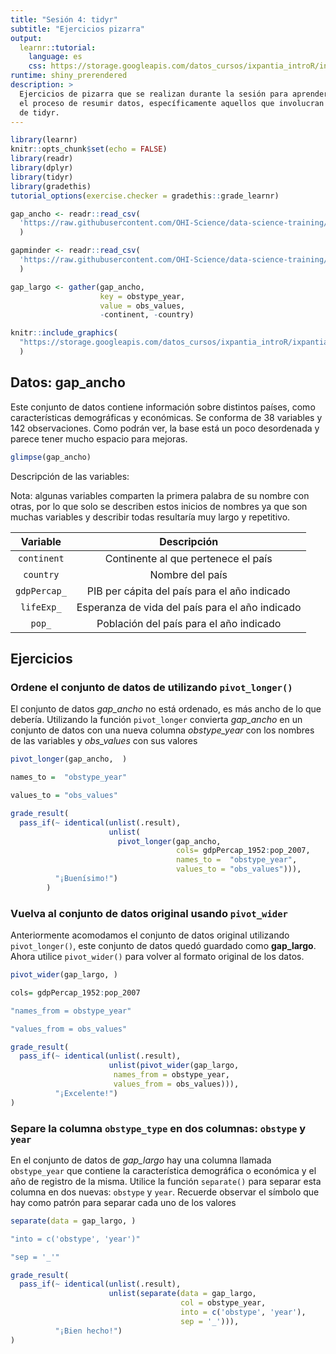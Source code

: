 ```yaml
---
title: "Sesión 4: tidyr"
subtitle: "Ejercicios pizarra"
output: 
  learnr::tutorial:
    language: es
    css: https://storage.googleapis.com/datos_cursos/ixpantia_introR/intro_r.css
runtime: shiny_prerendered
description: >
  Ejercicios de pizarra que se realizan durante la sesión para aprender sobre
  el proceso de resumir datos, específicamente aquellos que involucran el uso
  de tidyr.
---
```


<style>
@import url('https://fonts.googleapis.com/css2?family=Roboto+Mono&family=Roboto+Slab&family=Source+Sans+Pro:wght@300;400&display=swap');

@import url('https://fonts.googleapis.com/css2?family=Lato&display=swap');
</style> 

```r
library(learnr)
knitr::opts_chunk$set(echo = FALSE)
library(readr)
library(dplyr)
library(tidyr)
library(gradethis)
tutorial_options(exercise.checker = gradethis::grade_learnr)

gap_ancho <- readr::read_csv(
  'https://raw.githubusercontent.com/OHI-Science/data-science-training/master/data/gapminder_wide.csv'
  )

gapminder <- readr::read_csv(
  'https://raw.githubusercontent.com/OHI-Science/data-science-training/master/data/gapminder.csv'
  )

gap_largo <- gather(gap_ancho, 
                    key = obstype_year,
                    value = obs_values,
                    -continent, -country)
```

```r
knitr::include_graphics(
  "https://storage.googleapis.com/datos_cursos/ixpantia_introR/ixpantia_logo.png"
  )   
```

## Datos: **gap_ancho**

Este conjunto de datos contiene información sobre distintos países, como
características demográficas y económicas. Se conforma de 38 variables y 142
observaciones. Como podrán ver, la base está un poco desordenada y parece tener
mucho espacio para mejoras. 

```r
glimpse(gap_ancho)
```
 
Descripción de las variables: 
 
Nota: algunas variables comparten la primera palabra de su nombre con otras, 
por lo que solo se describen estos inicios de nombres ya que son muchas 
variables y describir todas resultaría muy largo y repetitivo. 

| Variable | Descripción |
|:--------:|:-----------:|
| `continent` | Continente al que pertenece el país |
| `country` | Nombre del país |
| `gdpPercap_` | PIB per cápita del país para el año indicado | 
| `lifeExp_` | Esperanza de vida del país para el año indicado |
| `pop_` | Población del país para el año indicado |


## Ejercicios 

### Ordene el conjunto de datos de utilizando `pivot_longer()`

El conjunto de datos *gap_ancho* no está ordenado, es más ancho de lo que 
debería. Utilizando la función `pivot_longer` convierta *gap_ancho* en un 
conjunto de datos con una nueva columna *obstype_year* con los nombres de 
las variables y *obs_values* con sus valores 

```r
pivot_longer(gap_ancho,  )
```

```r
names_to =  "obstype_year"
```

```r
values_to = "obs_values"
```

```r
grade_result(
  pass_if(~ identical(unlist(.result), 
                      unlist(
                        pivot_longer(gap_ancho,
                                     cols= gdpPercap_1952:pop_2007, 
                                     names_to =  "obstype_year",
                                     values_to = "obs_values"))),
          "¡Buenísimo!")
        )
```

### Vuelva al conjunto de datos original usando `pivot_wider`

Anteriormente acomodamos el conjunto de datos original utilizando 
`pivot_longer()`, este conjunto de datos quedó guardado como **gap_largo**. 
Ahora utilice `pivot_wider()`  para volver al formato original de los datos.

```r
pivot_wider(gap_largo, )
```

```r
cols= gdpPercap_1952:pop_2007
```

```r
"names_from = obstype_year"
```

```r
"values_from = obs_values"
```

```r
grade_result(
  pass_if(~ identical(unlist(.result),
                      unlist(pivot_wider(gap_largo,  
                       names_from = obstype_year, 
                       values_from = obs_values))),
          "¡Excelente!")
)
```

### Separe la columna `obstype_type` en dos columnas: `obstype` y `year`

En el conjunto de datos de *gap_largo*  hay una columna llamada `obstype_year` 
que contiene la característica demográfica o económica y el año de registro de 
la misma. Utilice la función `separate()` para separar esta columna en dos
nuevas: `obstype` y `year`. Recuerde observar el símbolo que hay como patrón 
para separar cada uno de los valores

```r
separate(data = gap_largo, )
```

```r
"into = c('obstype', 'year')"
```

```r
"sep = '_'"
```

```r
grade_result(
  pass_if(~ identical(unlist(.result),
                      unlist(separate(data = gap_largo,
                                      col = obstype_year, 
                                      into = c('obstype', 'year'),
                                      sep = '_'))), 
          "¡Bien hecho!")
)
```

